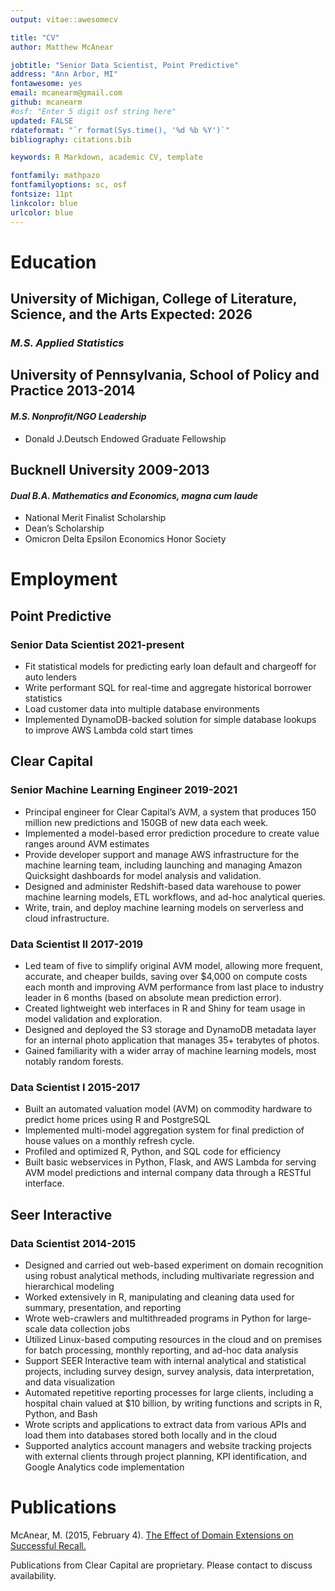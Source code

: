 ```yaml
---
output: vitae::awesomecv

title: "CV"
author: Matthew McAnear

jobtitle: "Senior Data Scientist, Point Predictive"
address: "Ann Arbor, MI"
fontawesome: yes
email: mcanearm@gmail.com
github: mcanearm
#osf: "Enter 5 digit osf string here"
updated: FALSE
rdateformat: "`r format(Sys.time(), '%d %b %Y')`"
bibliography: citations.bib

keywords: R Markdown, academic CV, template

fontfamily: mathpazo
fontfamilyoptions: sc, osf
fontsize: 11pt
linkcolor: blue
urlcolor: blue
---
```


# Education

## **University of Michigan, College of Literature, Science, and the Arts** \hfill Expected: 2026
### *M.S. Applied Statistics*

## **University of Pennsylvania, School of Policy and Practice** \hfill 2013-2014
#### *M.S. Nonprofit/NGO Leadership*
- Donald J.Deutsch Endowed Graduate Fellowship

## **Bucknell University** \hfill 2009-2013
#### *Dual B.A. Mathematics and Economics, magna cum laude* 
* National Merit Finalist Scholarship
* Dean's Scholarship
* Omicron Delta Epsilon Economics Honor Society


# Employment

## Point Predictive 

### Senior Data Scientist \hfill 2021-present

* Fit statistical models for predicting early loan default and chargeoff for auto lenders
* Write performant SQL for real-time and aggregate historical borrower statistics
* Load customer data into multiple database environments
* Implemented DynamoDB-backed solution for simple database lookups to improve AWS Lambda cold start times

## Clear Capital 
### Senior Machine Learning Engineer \hfill 2019-2021

* Principal engineer for Clear Capital’s AVM, a system that produces 150 million new predictions and 150GB of new data each week.
* Implemented a model-based error prediction procedure to create value ranges around AVM estimates
* Provide developer support and manage AWS infrastructure for the machine learning team, including launching and managing Amazon Quicksight dashboards for model analysis and validation.
* Designed and administer Redshift-based data warehouse to power machine learning models, ETL workflows, and ad-hoc analytical queries.
* Write, train, and deploy machine learning models on serverless and cloud infrastructure.


### Data Scientist II \hfill 2017-2019
* Led team of five to simplify original AVM model, allowing more frequent, accurate, and cheaper builds, saving over $4,000 on compute costs each month and improving AVM performance from last place to industry leader in 6 months (based on absolute mean prediction error).
* Created lightweight web interfaces in R and Shiny for team usage in model validation and exploration.
* Designed and deployed the S3 storage and DynamoDB metadata layer for an internal photo application that manages 35+ terabytes of photos.
* Gained familiarity with a wider array of machine learning models, most notably random forests.

### Data Scientist I \hfill 2015-2017
* Built an automated valuation model (AVM) on commodity hardware to predict home prices using R and PostgreSQL
* Implemented multi-model aggregation system for final prediction of house values on a monthly refresh cycle.
* Profiled and optimized R, Python, and SQL code for efficiency
* Built basic webservices in Python, Flask, and AWS Lambda for serving AVM model predictions and internal company data through a RESTful interface.


## Seer Interactive \hfill 

### Data Scientist \hfill 2014-2015

* Designed and carried out web-based experiment on domain recognition using robust
analytical methods, including multivariate regression and hierarchical modeling
* Worked extensively in R, manipulating and cleaning data used for summary, presentation, and reporting
* Wrote web-crawlers and multithreaded programs in Python for large-scale data collection jobs
* Utilized Linux-based computing resources in the cloud and on premises for batch processing, monthly reporting, and ad-hoc data analysis
* Support SEER Interactive team with internal analytical and statistical projects, including survey design, survey analysis, data interpretation, and data visualization
* Automated repetitive reporting processes for large clients, including a hospital chain valued at $10 billion, by writing functions and scripts in R, Python, and Bash
* Wrote scripts and applications to extract data from various APIs and load them into databases stored both locally and in the cloud
* Supported analytics account managers and website tracking projects with external clients through project planning, KPI identification, and Google Analytics code implementation

# Publications
McAnear, M. (2015, February 4). [The Effect of Domain Extensions on Successful Recall.](https://www.linkedin.com/in/mcanearm/detail/treasury/position:542128688/?entityUrn=urn%3Ali%3Afsd_profileTreasuryMedia%3A(ACoAAAnxGAcBvRV_hP_B01HidwhCRvx1_JiTN5k%2C51020715)&parentEntityUrn=urn%3Ali%3Afsd_profilePosition%3A(ACoAAAnxGAcBvRV_hP_B01HidwhCRvx1_JiTN5k%2C542128688)&section=position%3A542128688&treasuryCount=1&lipi=urn%3Ali%3Apage%3Ad_flagship3_profile_view_base%3B2Qy9E70TQSWz7FckC276aA%3D%3D&licu=urn%3Ali%3Acontrol%3Ad_flagship3_profile_view_base-treasury_thumbnail_cell)

Publications from Clear Capital are proprietary. Please contact to discuss availability.
